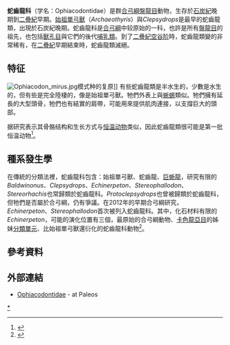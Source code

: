 {{Automatic taxobox
| taxon = Ophiacodontidae
| authority = [[法蘭茲·諾普喬|Nopsca]], 1923
| fossil_range = {{fossil_range|306|280}}[[石炭紀|石炭紀]]晚期至[[二疊紀|二疊紀]]早期
| status = fossil
| image = Archaeothyris NT small.jpg
| image_caption = [[始祖單弓獸|始祖單弓獸]]
| subdivision_ranks = [[屬|屬]]
| subdivision = 
*?''Protoclepsydrops''
*[[始祖單弓獸屬|始祖單弓獸屬]] ''Archaeothyris''
*''Baldwinonus''
*''Clepsydrops''
*''Echinerpeton''
*[[蛇齒龍屬|蛇齒龍屬]] ''Ophiacodon''
*''Stereophallodon''
*''Stereorhachis''
*[[巨蜥龍屬|巨蜥龍屬]] ''Varanosaurus'' 
}}
'''蛇齒龍科'''（学名：Ophiacodontidae）是群[[合弓綱|合弓綱]][[盤龍目|盤龍目]]動物，生存於[[石炭紀|石炭紀]]晚期到[[二疊紀|二疊紀]]早期。[[始祖單弓獸|始祖單弓獸]]（''Archaeothyris''）與''Clepsydrops''是最早的蛇齒龍類，出現於石炭紀晚期。蛇齒龍科是[[合弓綱|合弓綱]]中较原始的一科，也許是所有[[盤龍目|盤龍目]]的祖先，也包括[[獸孔目|獸孔目]]與它們的後代[[哺乳類|哺乳類]]。到了[[二疊紀|二疊紀]][[空谷阶|空谷阶]]時，蛇齒龍類變的非常稀有，在[[二疊紀|二疊紀]]早期結束時，蛇齒龍類滅絕。
== 特征 ==
[[File:Ophiacodon_mirus.jpg|thumb]]模式种的复原]]
有些蛇齒龍類是半水生的，少數是水生的，但有些是完全陸棲的，像是始祖單弓獸。牠們外表上與[[蜥蜴|蜥蜴]]類似。牠們擁有延長的大型頭骨，牠們也有結實的肩帶，可能用來提供肌肉連接，以支撐巨大的頭部。

据研究表示其骨骼结构和生长方式与[[恒温动物|恒温动物]]类似，因此蛇齒龍類很可能是第一批恒温动物<ref>{{Cite journal|title=Long bone histology of Ophiacodon reveals the geologically earliest occurrence of fibrolamellar bone in the mammalian stem lineage|url=http://dx.doi.org/10.1016/j.crpv.2017.02.002|last=Shelton|first=Christen D.|last2=Sander|first2=Paul Martin|date=2017-06|journal=Comptes Rendus Palevol|issue=4|doi=10.1016/j.crpv.2017.02.002|volume=16|pages=397–424|issn=1631-0683}}</ref>。

==種系發生學==
在傳統的分類法裡，蛇齒龍科包含：始祖單弓獸、蛇齒龍、[[巨蜥龍|巨蜥龍]]，研究有限的''Baldwinonus''、''Clepsydrops''、''Echinerpeton''、''Stereophallodon''、''Stereorhachis''也常歸類於蛇齒龍科。''Protoclepsydrops''也曾被歸類於蛇齒龍科，但牠們是否屬於合弓綱，仍有爭議。在2012年的早期合弓綱研究，''Echinerpeton''、''Stereophallodon''首次被列入蛇齒龍科。其中，化石材料有限的''Echinerpeton''，可能的演化位置有三個，最原始的合弓綱動物、[[卡色龍亞目|卡色龍亞目]]的姊妹[[分類單元|分類單元]]、比始祖單弓獸還衍化的蛇齒龍科動物<ref name=BRJ12>{{cite journal |last=Benson |first=R.J. |year=2012 |title=Interrelationships of basal synapsids: cranial and postcranial morphological partitions suggest different topologies |journal=Journal of Systematic Paleontology |volume=in press |doi=10.1080/14772019.2011.631042 |url=http://www.tandfonline.com/doi/abs/10.1080/14772019.2011.631042 |access-date=2012-12-19 |archive-date=2016-04-12 |archive-url=https://web.archive.org/web/20160412174348/http://www.tandfonline.com/doi/abs/10.1080/14772019.2011.631042 |dead-url=no }}</ref>。

==參考資料==
{{reflist}}

==外部連結==
*[https://web.archive.org/web/20070524221246/http://www.palaeos.com/Vertebrates/Units/Unit390/390.300.html Ophiacodontidae] - at Paleos
{{基底合弓綱|S.}}
{{taxonbar}}
[[Category:真盤龍亞目|*]]
